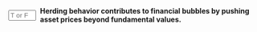 ::: {.question-block}

<form onsubmit="event.preventDefault(); checkAnswerBox('module5_tf_q71','T')" style="display: flex; align-items: center; gap: 8px;">
<input type="text" id="module5_tf_q71" name="module5_tf_q71" maxlength="1" placeholder="T or F" style="width: 55px;" data-correct-answer="T" /> 
<label for="module5_tf_q71"><strong>Herding behavior contributes to financial bubbles by pushing asset prices beyond fundamental values.</strong></label>
</form>

<div id="feedback-module5_tf_q71" class="feedback" data-status="" style="display:none;">
This is TRUE. Herding amplifies trends and can create speculative bubbles.
</div>

:::

